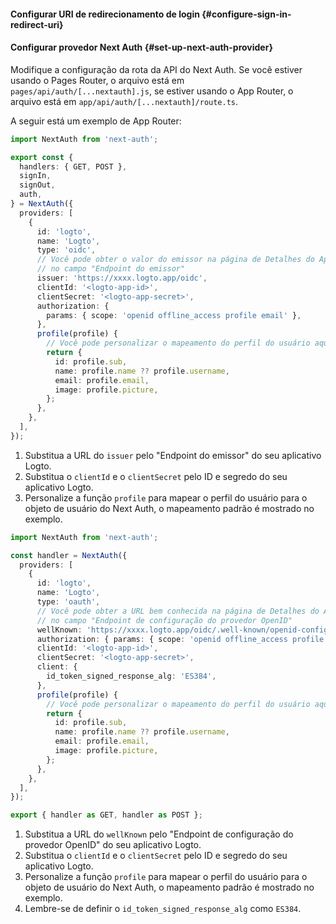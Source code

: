 

<SignInFlowSummary />

<AssumingUrl />

#### Configurar URI de redirecionamento de login \{#configure-sign-in-redirect-uri}

<ConfigureRedirectUri
  figureSrc={redirectUriFigure}
  redirectUri="http://localhost:3000/api/auth/callback/logto"
/>

#### Configurar provedor Next Auth \{#set-up-next-auth-provider}

<GetAppSecret />

Modifique a configuração da rota da API do Next Auth. Se você estiver usando o Pages Router, o arquivo está em `pages/api/auth/[...nextauth].js`, se estiver usando o App Router, o arquivo está em `app/api/auth/[...nextauth]/route.ts`.

A seguir está um exemplo de App Router:

<Tabs>

<TabItem value="v5" label="Next Auth v5">

```ts
import NextAuth from 'next-auth';

export const {
  handlers: { GET, POST },
  signIn,
  signOut,
  auth,
} = NextAuth({
  providers: [
    {
      id: 'logto',
      name: 'Logto',
      type: 'oidc',
      // Você pode obter o valor do emissor na página de Detalhes do Aplicativo Logto,
      // no campo "Endpoint do emissor"
      issuer: 'https://xxxx.logto.app/oidc',
      clientId: '<logto-app-id>',
      clientSecret: '<logto-app-secret>',
      authorization: {
        params: { scope: 'openid offline_access profile email' },
      },
      profile(profile) {
        // Você pode personalizar o mapeamento do perfil do usuário aqui
        return {
          id: profile.sub,
          name: profile.name ?? profile.username,
          email: profile.email,
          image: profile.picture,
        };
      },
    },
  ],
});
```

1. Substitua a URL do `issuer` pelo "Endpoint do emissor" do seu aplicativo Logto.
2. Substitua o `clientId` e o `clientSecret` pelo ID e segredo do seu aplicativo Logto.
3. Personalize a função `profile` para mapear o perfil do usuário para o objeto de usuário do Next Auth, o mapeamento padrão é mostrado no exemplo.

</TabItem>

<TabItem value="v4" label="Next Auth v4">

```ts
import NextAuth from 'next-auth';

const handler = NextAuth({
  providers: [
    {
      id: 'logto',
      name: 'Logto',
      type: 'oauth',
      // Você pode obter a URL bem conhecida na página de Detalhes do Aplicativo Logto,
      // no campo "Endpoint de configuração do provedor OpenID"
      wellKnown: 'https://xxxx.logto.app/oidc/.well-known/openid-configuration',
      authorization: { params: { scope: 'openid offline_access profile email' } },
      clientId: '<logto-app-id>',
      clientSecret: '<logto-app-secret>',
      client: {
        id_token_signed_response_alg: 'ES384',
      },
      profile(profile) {
        // Você pode personalizar o mapeamento do perfil do usuário aqui
        return {
          id: profile.sub,
          name: profile.name ?? profile.username,
          email: profile.email,
          image: profile.picture,
        };
      },
    },
  ],
});

export { handler as GET, handler as POST };
```

1. Substitua a URL do `wellKnown` pelo "Endpoint de configuração do provedor OpenID" do seu aplicativo Logto.
2. Substitua o `clientId` e o `clientSecret` pelo ID e segredo do seu aplicativo Logto.
3. Personalize a função `profile` para mapear o perfil do usuário para o objeto de usuário do Next Auth, o mapeamento padrão é mostrado no exemplo.
4. Lembre-se de definir o `id_token_signed_response_alg` como `ES384`.

</TabItem>

</Tabs>
